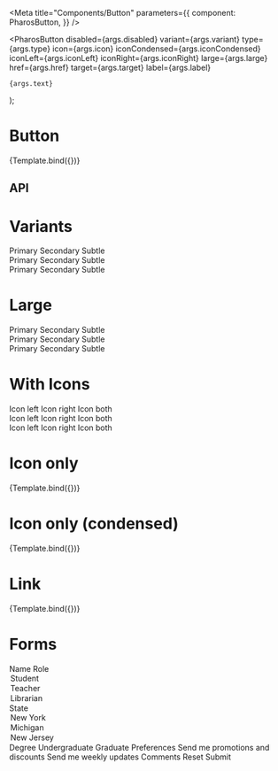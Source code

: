 


<Meta
  title="Components/Button"
  parameters={{
    component: PharosButton,
  }}
/>

  <PharosButton
    disabled={args.disabled}
    variant={args.variant}
    type={args.type}
    icon={args.icon}
    iconCondensed={args.iconCondensed}
    iconLeft={args.iconLeft}
    iconRight={args.iconRight}
    large={args.large}
    href={args.href}
    target={args.target}
    label={args.label}
  >
    {args.text}
  </PharosButton>
);

# Button

<GuidelineLink path="button" />

<Canvas>
  <Story
    name="Base"
    argTypes={{
      variant: {
        options: ['primary', 'secondary', 'subtle'],
        control: {
          type: 'inline-radio',
        },
        defaultValue: 'primary',
      },
      type: {
        options: ['button', 'submit', 'reset'],
        control: {
          type: 'inline-radio',
        },
        defaultValue: 'button',
      },
      iconLeft: {
        options: iconNames,
        control: {
          type: 'select',
        },
      },
      iconRight: {
        options: iconNames,
        control: {
          type: 'select',
        },
      },
    }}
    args={{
      text: 'I am a button',
      disabled: false,
      large: false,
    }}
  >
    {Template.bind({})}
  </Story>
</Canvas>

## API

<ArgsTable of={PharosButton} />

# Variants

<Canvas withToolbar>
  <Story name="Variants">
    <div
      style={{
        display: 'grid',
        gridGap: '2rem',
        gridTemplateColumns: 'repeat(3, 200px)',
      }}
    >
      <div style={{ padding: '1rem', display: 'grid', gridGap: '1.5rem' }}>
        <PharosButton name="primary">Primary</PharosButton>
        <PharosButton name="secondary" variant="secondary">
          Secondary
        </PharosButton>
        <PharosButton name="subtle" variant="subtle">
          Subtle
        </PharosButton>
      </div>
      <div style={{ padding: '1rem', display: 'grid', gridGap: '1.5rem' }}>
        <PharosButton name="primary-disabled" disabled>
          Primary
        </PharosButton>
        <PharosButton name="secondary-disabled" variant="secondary" disabled>
          Secondary
        </PharosButton>
        <PharosButton name="subtle-disabled" variant="subtle" disabled>
          Subtle
        </PharosButton>
      </div>
      <div
        style={{
          backgroundColor: '#000000',
          padding: '1rem',
          display: 'grid',
          gridGap: '1.5rem',
        }}
      >
        <PharosButton name="primary-on-background" onBackground>
          Primary
        </PharosButton>
        <PharosButton name="secondary-on-background" variant="secondary" onBackground>
          Secondary
        </PharosButton>
        <PharosButton name="subtle-on-background" variant="subtle" onBackground>
          Subtle
        </PharosButton>
      </div>
    </div>
  </Story>
</Canvas>

# Large

<Canvas withToolbar>
  <Story name="Large">
    <div
      style={{
        display: 'grid',
        gridGap: '2rem',
        gridTemplateColumns: 'repeat(3, 200px)',
      }}
    >
      <div style={{ padding: '1rem', display: 'grid', gridGap: '1.5rem' }}>
        <PharosButton name="large-primary" large>
          Primary
        </PharosButton>
        <PharosButton name="large-secondary" variant="secondary" large>
          Secondary
        </PharosButton>
        <PharosButton name="large-subtle" variant="subtle" large>
          Subtle
        </PharosButton>
      </div>
      <div style={{ padding: '1rem', display: 'grid', gridGap: '1.5rem' }}>
        <PharosButton name="large-primary-disabled" large disabled>
          Primary
        </PharosButton>
        <PharosButton name="large-secondary-disabled" variant="secondary" large disabled>
          Secondary
        </PharosButton>
        <PharosButton name="large-subtle-disabled" variant="subtle" large disabled>
          Subtle
        </PharosButton>
      </div>
      <div
        style={{
          backgroundColor: '#000000',
          padding: '1rem',
          display: 'grid',
          gridGap: '1.5rem',
        }}
      >
        <PharosButton name="large-primary-on-background" large onBackground>
          Primary
        </PharosButton>
        <PharosButton name="large-secondary-on-background" variant="secondary" large onBackground>
          Secondary
        </PharosButton>
        <PharosButton name="large-subtle-on-background" variant="subtle" large onBackground>
          Subtle
        </PharosButton>
      </div>
    </div>
  </Story>
</Canvas>

# With Icons

<Canvas withToolbar>
  <Story name="With Icons">
    <div
      style={{
        display: 'grid',
        gridGap: '2rem',
        gridTemplateColumns: 'repeat(3, 200px)',
      }}
    >
      <div style={{ padding: '1rem', display: 'grid', gridGap: '1.5rem' }}>
        <PharosButton name="primary-icon-left" iconLeft="download">
          Icon left
        </PharosButton>
        <PharosButton name="primary-icon-right" iconRight="chevron-down">
          Icon right
        </PharosButton>
        <PharosButton name="primary-icon-both" iconRight="chevron-down" iconLeft="view-gallery">
          Icon both
        </PharosButton>
      </div>
      <div style={{ padding: '1rem', display: 'grid', gridGap: '1.5rem' }}>
        <PharosButton name="primary-icon-left-disabled" iconLeft="download" disabled>
          Icon left
        </PharosButton>
        <PharosButton name="primary-icon-right-disabled" iconRight="chevron-down" disabled>
          Icon right
        </PharosButton>
        <PharosButton
          name="primary-icon-both-disabled"
          iconRight="chevron-down"
          iconLeft="view-gallery"
          disabled
        >
          Icon both
        </PharosButton>
      </div>
      <div
        style={{
          backgroundColor: '#000000',
          padding: '1rem',
          display: 'grid',
          gridGap: '1.5rem',
        }}
      >
        <PharosButton name="primary-icon-left-on-background" iconLeft="download" onBackground>
          Icon left
        </PharosButton>
        <PharosButton name="primary-icon-right-on-background" iconRight="chevron-down" onBackground>
          Icon right
        </PharosButton>
        <PharosButton
          name="primary-icon-both-on-background"
          iconRight="chevron-down"
          iconLeft="view-gallery"
          onBackground
        >
          Icon both
        </PharosButton>
      </div>
    </div>
  </Story>
</Canvas>

# Icon only

<Canvas>
  <Story
    name="Icon only"
    argTypes={{
      variant: {
        options: ['primary', 'secondary', 'subtle'],
        control: {
          type: 'inline-radio',
        },
        defaultValue: 'primary',
      },
      type: {
        options: ['button', 'submit', 'reset'],
        control: {
          type: 'inline-radio',
        },
        defaultValue: 'button',
      },
      icon: {
        options: iconNames,
        control: {
          type: 'select',
        },
      },
    }}
    args={{
      icon: 'download',
      disabled: false,
      large: false,
      label: 'download',
    }}
  >
    {Template.bind({})}
  </Story>
</Canvas>

# Icon only (condensed)

<Canvas>
  <Story
    name="Icon only (condensed)"
    argTypes={{
      variant: {
        options: ['primary', 'secondary', 'subtle'],
        control: {
          type: 'inline-radio',
        },
        defaultValue: 'primary',
      },
      type: {
        options: ['button', 'submit', 'reset'],
        control: {
          type: 'inline-radio',
        },
        defaultValue: 'button',
      },
      icon: {
        options: iconNames,
        control: {
          type: 'select',
        },
      },
    }}
    args={{
      icon: 'download',
      disabled: false,
      large: false,
      label: 'download',
      iconCondensed: true,
    }}
  >
    {Template.bind({})}
  </Story>
</Canvas>

# Link

<Canvas>
  <Story
    name="Link"
    argTypes={{
      variant: {
        options: ['primary', 'secondary', 'subtle'],
        control: {
          type: 'inline-radio',
        },
        defaultValue: 'primary',
      },
      type: {
        options: ['button', 'submit', 'reset'],
        control: {
          type: 'inline-radio',
        },
        defaultValue: 'button',
      },
      iconLeft: {
        options: iconNames,
        control: {
          type: 'select',
        },
      },
      iconRight: {
        options: iconNames,
        control: {
          type: 'select',
        },
      },
    }}
    args={{
      text: 'I am a button',
      disabled: false,
      large: false,
      href: 'https://google.com',
      target: '_blank',
    }}
  >
    {Template.bind({})}
  </Story>
</Canvas>

# Forms

<Canvas withToolbar>
  <Story name="Forms">
    <div
      style={{
        display: 'grid',
        gridGap: '1rem',
        gridTemplateColumns: '300px',
      }}
    >
      <form name="my-form" action="https://httpbin.org/post" method="POST">
        <PharosTextInput name="my-text-input" required>
          <span slot="label">Name</span>
        </PharosTextInput>
        <PharosSelect name="my-select" required style={{ marginTop: '1.5rem' }}>
          <span slot="label">Role</span>
          <option value="1">Student</option>
          <option value="2">Teacher</option>
          <option value="3" selected>
            Librarian
          </option>
        </PharosSelect>
        <PharosCombobox name="my-combobox" value="2" required style={{ marginTop: '1.5rem' }}>
          <span slot="label">State</span>
          <option value="1">New York</option>
          <option value="2">Michigan</option>
          <option value="3">New Jersey</option>
        </PharosCombobox>
        <PharosRadioGroup name="my-radio-group" style={{ marginTop: '1.5rem' }}>
          <span slot="legend">Degree</span>
          <PharosRadioButton value="1">
            <span slot="label">Undergraduate</span>
          </PharosRadioButton>
          <PharosRadioButton value="2">
            <span slot="label">Graduate</span>
          </PharosRadioButton>
        </PharosRadioGroup>
        <PharosCheckboxGroup name="my-checkbox-group" style={{ marginTop: '1.5rem' }}>
          <span slot="legend">Preferences</span>
          <PharosCheckbox value="1">
            <span slot="label">Send me promotions and discounts</span>
          </PharosCheckbox>
          <PharosCheckbox value="2" checked>
            <span slot="label">Send me weekly updates</span>
          </PharosCheckbox>
        </PharosCheckboxGroup>
        <PharosTextarea name="comments" style={{ marginTop: '1.5rem' }}>
          <span slot="label">Comments</span>
        </PharosTextarea>
        <PharosButton type="reset" variant="secondary" style={{ marginTop: '1.5rem' }}>
          Reset
        </PharosButton>
        <PharosButton type="submit" style={{ marginTop: '1.5rem' }}>
          Submit
        </PharosButton>
      </form>
    </div>
  </Story>
</Canvas>
